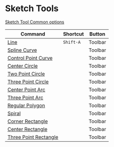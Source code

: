 # Sketch Tools

[Sketch Tool Common options](sketch-tool/common-options)

| Command                                                    | Shortcut  | Button |
| ---------------------------------------------------------- | --------- | ------ |
| [Line](sketch-tool/line)                                   | `Shift-A` | Toolbar |
| [Spline Curve](sketch-tool/spline-curve)                   |           | Toolbar |
| [Control Point Curve](sketch-tool/control-point-curve)     |           | Toolbar |
| [Center Circle](sketch-tool/center-circle)                 |           | Toolbar |
| [Two Point Circle](sketch-tool/two-point-circle)           |           | Toolbar |
| [Three Point Circle](sketch-tool/three-point-circle)       |           | Toolbar |
| [Center Point Arc](sketch-tool/center-point-arc)           |           | Toolbar |
| [Three Point Arc](sketch-tool/three-point-arc)             |           | Toolbar |
| [Regular Polygon](sketch-tool/regular-polygon)             |           | Toolbar |
| [Spiral](sketch-tool/spiral)                               |           | Toolbar |
| [Corner Rectangle](sketch-tool/corner-rectangle)           |           | Toolbar |
| [Center Rectangle](sketch-tool/center-rectangle)           |           | Toolbar |
| [Three Point Rectangle](sketch-tool/three-point-rectangle) |           | Toolbar |
